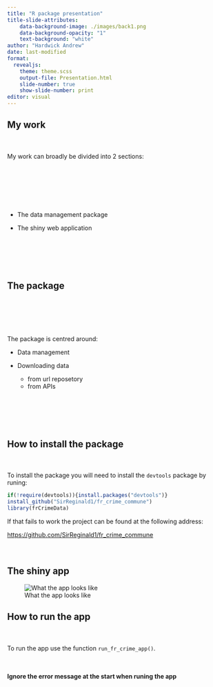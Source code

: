 ```yaml
---
title: "R package presentation"
title-slide-attributes:
    data-background-image: ./images/back1.png
    data-background-opacity: "1"
    text-background: "white"
author: "Hardwick Andrew"
date: last-modified
format: 
  revealjs:
    theme: theme.scss
    output-file: Presentation.html
    slide-number: true
    show-slide-number: print
editor: visual
---
```


## My work {background-image="images/back2.png"}

::: {style="padding: 20px 0;"}
My work can broadly be divided into 2 sections:
:::

::: {.center style="padding: 70px 0;"}
-   The data management package

-   The shiny web application
:::

## The package {background-image="images/back2.png"}

::: {.center style="padding: 70px 0;"}
The package is centred around: 

-   Data management

-   Downloading data
    -   from url reposetory
    -   from APIs


:::

## How to install the package {background-image="images/back2.png"}

::: {style="padding: 20px 0;"}
To install the package you will need to install the `devtools` package by runing:

```r
if(!require(devtools)){install.packages("devtools")}
install_github("SirReginald1/fr_crime_commune")
library(frCrimeData)
```

If that fails to work the project can be found at the following address:

::: {style="color: blue"}
[https://github.com/SirReginald1/fr_crime_commune](https://github.com/SirReginald1/fr_crime_commune)
:::

:::

## The shiny app {background-image="images/back2.png"}

![What the app looks like](images/the_app.png)

## How to run the app {background-image="images/back2.png"}

::: {style="padding: 20px 0;"}
To run the app use the function `run_fr_crime_app()`.
:::

::: {.myDiv .vertical-center}
**Ignore the error message at the start when runing the app**
:::
